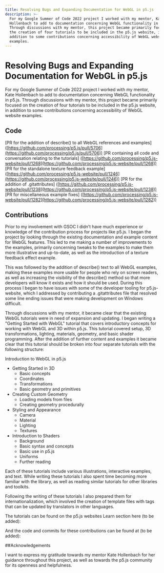 ```yaml
---
title: Resolving Bugs and Expanding Documentation for WebGL in p5.js
description: >-
  For my Google Summer of Code 2022 project I worked with my mentor, Kate
  Hollenbach to add to documentation concerning WebGL functionality in p5.js.
  Through discussions with my mentor, this project became primarily focused on
  the creation of four tutorials to be included in the p5.js website, in
  addition to some contributions concerning accessibility of WebGL website
  examples.
---
```

# Resolving Bugs and Expanding Documentation for WebGL in p5.js

For my Google Summer of Code 2022 project I worked with my mentor, Kate Hollenbach to add to documentation concerning WebGL functionality in p5.js. Through discussions with my mentor, this project became primarily focused on the creation of four tutorials to be included in the p5.js website, in addition to some contributions concerning accessibility of WebGL website examples.

## Code

\[PR for the addition of describe() to all WebGL references and examples] ([https://github.com/processing/p5.js/pull/5706](https://github.com/processing/p5.js/pull/5706))
\[PR containing all code and conversation relating to the tutorials] ([https://github.com/processing/p5.js-website/pull/1268](https://github.com/processing/p5.js-website/pull/1268))
\[PR for the standalone texture feedback example] ([https://github.com/processing/p5.js-website/pull/1246](https://github.com/processing/p5.js-website/pull/1246))
\[PR for the addition of .gitattributes] ([https://github.com/processing/p5.js-website/pull/1238](https://github.com/processing/p5.js-website/pull/1238))
\[PR for miscellaneous example fixes] ([https://github.com/processing/p5.js-website/pull/1282](https://github.com/processing/p5.js-website/pull/1282))

## Contributions

Prior to my involvement with GSOC I didn’t have much experience or knowledge of the contribution process for projects like p5.js. I began the project by looking through the existing documentation and example content for WebGL features. This led to me making a number of improvements to the examples, primarily concerning tweaks to the examples to make them more illustrative and up-to-date, as well as the introduction of a texture feedback effect example.

This was followed by the addition of describe() text to all WebGL examples, making these examples more usable for people who rely on screen readers, as well as increasing the visibility of the describe() method so that more developers will know it exists and how it should be used. During this process I began to have issues with some of the developer tooling for p5.js-website, which I addressed by contributing a .gitattributes file that resolved some line ending issues that were making development on Windows difficult.

Through discussions with my mentor, it became clear that the existing WebGL tutorials were in need of expansion and updating. I began writing a "Getting Started with WebGL" tutorial that covers introductory concepts for working with WebGL and 3D within p5.js. This tutorial covered setup, 3D transformations, lighting, materials, geometry, and basic shader programming. After the addition of further content and examples it became clear that this tutorial should be broken into four separate tutorials with the following structure:

Introduction to WebGL in p5.js

* Getting Started in 3D
  * Basic concepts
  * Coordinates
  * Transformations
  * Basic geometry and primitives
* Creating Custom Geometry
  * Loading models from files
  * Creating geometry procedurally
* Styling and Appearance
  * Camera
  * Material
  * Lighting
  * Textures
* Introduction to Shaders
  * Background
  * Basic syntax and concepts
  * Basic use in p5.js
  * Uniforms
  * Further reading

Each of these tutorials include various illustrations, interactive examples, and text. While writing these tutorials I also spent time becoming more familiar with the library, as well as reading similar tutorials for other libraries and toolkits.

Following the writing of these tutorials I also prepared them for internationalization, which involved the creation of template files with tags that can be updated by translators in other languages.

The tutorials can be found on the p5.js websites Learn section here (to be added):

And the code and commits for these contributions can be found at (to be added):

\##Acknowledgements

I want to express my gratitude towards my mentor Kate Hollenbach for her guidance throughout this project, as well as towards the p5.js community for its openness and helpfulness.
